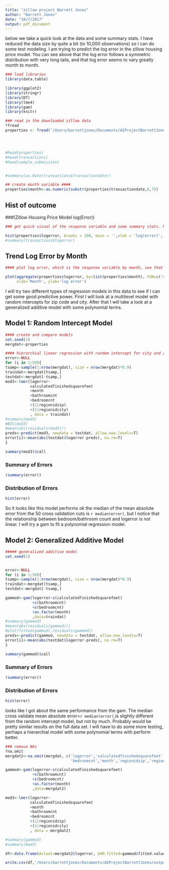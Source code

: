 ```yaml
---
title: "zillow project Barrett Jones"
author: "Barrett Jones"
date: "10/7/2017"
output: pdf_document
---
```


below we take a quick look at the data and some summary stats. I have reduced the data size by quite a bit (to 10,000 observations) so I can do some test modeling. I am trying to predict the log error in the zillow housing price model. You can see above that the log error follows a symmetric distribution with very long tails, and that log error seems to vary greatly month to month.


```r

### load libraries
library(data.table)

library(ggplot2)
library(stringr)
library(DT)
library(lme4)
library(gam)
library(knitr)

### read in the downloaded zillow data
?fread
properties <- fread('/Users/barrettjones/Documents/AIProjectBarrettJones/data/zillow_sub.csv')




#head(properties)
#head(transactions)
#head(sample_submission)


#summary(as.Date(transactions$transactiondate))

## create month variable ####
properties$month<-as.numeric(substr(properties$transactiondate,6,7))

```

## Hist of outcome 
###(Zillow Housing Price Model log(Error))

```r

### get quick visual of the response variable and some summary stats. has a kind of normal distribution with huge tails

hist(properties$logerror, breaks = 100, main = '',xlab = 'log(error)', ylab = '')
#summary(transactions$logerror)

```

## Trend Log Error by Month

```r
#### plot log error, which is the response variable by month, see that the accuracy of the zillow model varies greatly by month.

plot(aggregate(properties$logerror, by=list(properties$month), FUN=c('mean')), type='l',
     xlab='Month', ylab='log error')
```

I will try two different types of regression models in this data to see if I can get some good predictive power. First I will look at a multilevel model with random intercepts for zip code and city. After that I will take a look at a generalized additive model with some polynomial terms.

## Model 1: Random Intercept Model

```r
#### create and compare models
set.seed(1)
mergdat<-properties

#### hierarchial linear regression with random intercept for city and zip code
error<-NULL
for (i in 1:50){
tsamp<-sample(1:nrow(mergdat), size = nrow(mergdat)*0.9)
traindat<-mergdat[tsamp,]
testdat<-mergdat[-tsamp,]
mod3<-lmer(logerror~
           calculatedfinishedsquarefeet
           +month
           +bathroomcnt
           +bedroomcnt
           +(1|regionidzip)
           +(1|regionidcity)
           , data = traindat)
#summary(mod3)
#BIC(mod3)
#mean(abs(residuals(mod3)))
preds<-predict(mod3, newdata = testdat, allow.new.levels=T)
error[i]<-mean(abs(testdat$logerror-preds), na.rm=T)
}

summary(mod3)$call
```

### Summary of Errors

```r
(summary(error))
```
### Distribution of Errors
```r
hist(error)
```

So it looks like this model performs ok the median of the mean absolute error from the 50 cross validation cuts is `r median(error)`, but I notice that the relationship between bedroom/bathroom count and logerror is not linear. I will try a gam to fit a polynomial regression model.

## Model 2: Generalized Additive Model

```r
##### generalized additive model
set.seed(1)


error<-NULL
for (i in 1:50){
tsamp<-sample(1:nrow(mergdat), size = nrow(mergdat)*0.9)
traindat<-mergdat[tsamp,]
testdat<-mergdat[-tsamp,]

gammod<-gam(logerror~s(calculatedfinishedsquarefeet)
            +s(bathroomcnt)
            +s(bedroomcnt)
            +as.factor(month)
            ,data=traindat)
#summary(gammod)
#mean(abs(residuals(gammod)))
#plot(fitted(gammod),residuals(gammod))
preds<-predict(gammod, newdata = testdat, allow.new.levels=T)
error[i]<-mean(abs(testdat$logerror-preds), na.rm=T)
}

summary(gammod)$call
```

### Summary of Errors

```r
(summary(error))
```

### Distribution of Errors

```r
hist(error)
```

looks like I got about the same performance from the gam. The median cross validate mean absolute error=`r median(error)`,is slightly different from the random intercept model, but not by much. Probably would be pretty similar results on the full data set. I will have to do some more testing, perhaps a hierarchial model with some polynomial terms with perform better. 

```r
### remove NAs
?na.omit
mergdat2<-na.omit(mergdat, c('logerror','calculatedfinishedsquarefeet','bathroomcnt',
                             'bedroomcnt','month','regionidzip','regionidcity'))

gammod<-gam(logerror~s(calculatedfinishedsquarefeet)
            +s(bathroomcnt)
            +s(bedroomcnt)
            +as.factor(month)
            ,data=mergdat2)

mod3<-lmer(logerror~
           calculatedfinishedsquarefeet
           +month
           +bathroomcnt
           +bedroomcnt
           +(1|regionidzip)
           +(1|regionidcity)
           , data = mergdat2)

#summary(gammod)
#summary(mod3)

df<-data.frame(Actual=mergdat2$logerror, GAM.fitted=gammod$fitted.values, RandInt.fitted=fitted(mod3))

write.csv(df,'/Users/barrettjones/Documents/AIProjectBarrettJones/output/preds.csv')


```